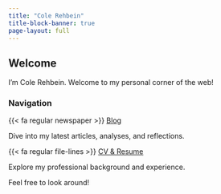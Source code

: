 ```yaml
---
title: "Cole Rehbein"
title-block-banner: true
page-layout: full
---
```


## Welcome

I'm Cole Rehbein. Welcome to my personal corner of the web!

### Navigation

::: {.card .h-100}
{{< fa regular newspaper >}} [Blog](/blog)

Dive into my latest articles, analyses, and reflections.
:::

::: {.card .h-100}
{{< fa regular file-lines >}} [CV & Resume](/cv)

Explore my professional background and experience.
:::

Feel free to look around!